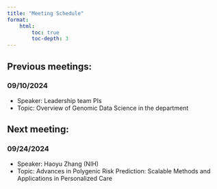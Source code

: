```yaml
---
title: "Meeting Schedule"
format:
    html:
        toc: true
        toc-depth: 3
---
```


## Previous meetings:
### 09/10/2024
*    Speaker: Leadership team PIs
*    Topic: Overview of Genomic Data Science in the department

## Next meeting:
### 09/24/2024
*    Speaker: Haoyu Zhang (NIH)
*    Topic: Advances in Polygenic Risk Prediction: Scalable Methods and Applications in Personalized Care
